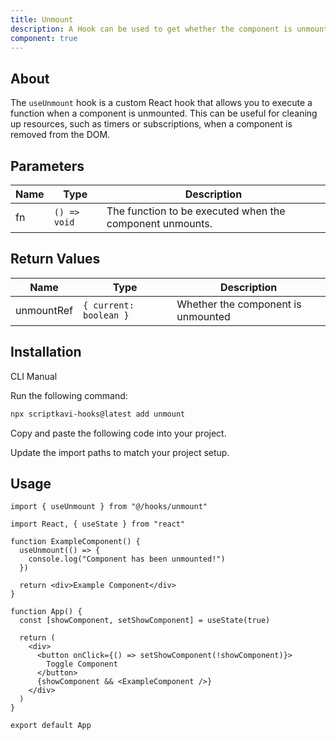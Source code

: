 ```yaml
---
title: Unmount
description: A Hook can be used to get whether the component is unmounted.
component: true
---
```


## About

The `useUnmount` hook is a custom React hook that allows you to execute a function when a component is unmounted. This can be useful for cleaning up resources, such as timers or subscriptions, when a component is removed from the DOM.

## Parameters

| Name | Type         | Description                                              |
| ---- | ------------ | -------------------------------------------------------- |
| fn   | `() => void` | The function to be executed when the component unmounts. |

## Return Values

| Name       | Type                   | Description                        |
| ---------- | ---------------------- | ---------------------------------- |
| unmountRef | `{ current: boolean }` | Whether the component is unmounted |

## Installation

<Tabs defaultValue="cli">

<TabsList>
  <TabsTrigger value="cli">CLI</TabsTrigger>
  <TabsTrigger value="manual">Manual</TabsTrigger>
</TabsList>

<TabsContent value="cli">

<Steps>

<Step>Run the following command:</Step>

```bash
npx scriptkavi-hooks@latest add unmount
```

</Steps>

</TabsContent>

<TabsContent value="manual">

<Steps>

<Step>Copy and paste the following code into your project.</Step>

<ComponentSource name="toggle" />

<Step>Update the import paths to match your project setup.</Step>

</Steps>

</TabsContent>

</Tabs>

## Usage

```tsx
import { useUnmount } from "@/hooks/unmount"
```

```tsx
import React, { useState } from "react"

function ExampleComponent() {
  useUnmount(() => {
    console.log("Component has been unmounted!")
  })

  return <div>Example Component</div>
}

function App() {
  const [showComponent, setShowComponent] = useState(true)

  return (
    <div>
      <button onClick={() => setShowComponent(!showComponent)}>
        Toggle Component
      </button>
      {showComponent && <ExampleComponent />}
    </div>
  )
}

export default App
```
